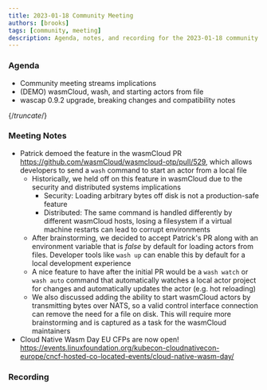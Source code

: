 ```yaml
---
title: 2023-01-18 Community Meeting
authors: [brooks]
tags: [community, meeting]
description: Agenda, notes, and recording for the 2023-01-18 community meeting
---
```



### Agenda

- Community meeting streams implications
- (DEMO) wasmCloud, wash, and starting actors from file
- wascap 0.9.2 upgrade, breaking changes and compatibility notes

{/*truncate*/}

### Meeting Notes

- Patrick demoed the feature in the wasmCloud PR <https://github.com/wasmCloud/wasmcloud-otp/pull/529>, which allows developers to send a `wash` command to start an actor from a local file
  - Historically, we held off on this feature in wasmCloud due to the security and distributed systems implications
    - Security: Loading arbitrary bytes off disk is not a production-safe feature
    - Distributed: The same command is handled differently by different wasmCloud hosts, losing a filesystem if a virtual machine restarts can lead to corrupt environments
  - After brainstorming, we decided to accept Patrick's PR along with an environment variable that is _false_ by default for loading actors from files. Developer tools like `wash up` can enable this by default for a local development experience
  - A nice feature to have after the initial PR would be a `wash watch` or `wash auto` command that automatically watches a local actor project for changes and automatically updates the actor (e.g. hot reloading)
  - We also discussed adding the ability to start wasmCloud actors by transmitting bytes over NATS, so a valid control interface connection can remove the need for a file on disk. This will require more brainstorming and is captured as a task for the wasmCloud maintainers
- Cloud Native Wasm Day EU CFPs are now open! <https://events.linuxfoundation.org/kubecon-cloudnativecon-europe/cncf-hosted-co-located-events/cloud-native-wasm-day/>

### Recording

<ReactPlayer url='https://youtu.be/ouCl7gicXTc' controls />
